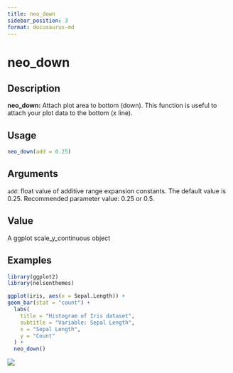```yaml
---
title: neo_down
sidebar_position: 3
format: docusaurus-md
---
```





# neo_down

## Description

**neo_down:** Attach plot area to bottom (down). This function is useful
to attach your plot data to the bottom (x line).

## Usage

```r
neo_down(add = 0.25)
```

## Arguments

`add`: float value of additive range expansion constants. The default
value is 0.25. Recommended parameter value: 0.25 or 0.5.

## Value

A ggplot scale_y_continuous object

## Examples

```r
library(ggplot2)
library(nelsonthemes)

ggplot(iris, aes(x = Sepal.Length)) +
geom_bar(stat = "count") +
  labs(
    title = "Histogram of Iris dataset",
    subtitle = "Variable: Sepal Length",
    x = "Sepal Length",
    y = "Count"
  ) +
  neo_down()
```

![](neo_down.markdown_strict_files/figure-markdown_strict/unnamed-chunk-3-1.png)
